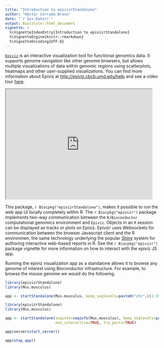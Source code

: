 ```yaml
---
title: "Introduction to epivizrStandalone"
author: "Héctor Corrada Bravo"
date: "`r Sys.Date()`"
output: BiocStyle::html_document
vignette: >
  %\VignetteIndexEntry{Introduction to epivizrStandalone}
  %\VignetteEngine{knitr::rmarkdown}
  %\VignetteEncoding{UTF-8}
---
```


[`Epiviz`](http://epiviz.cbcb.umd.edu) is an interactive visualization tool for functional genomics data. It supports genome navigation like other genome browsers, but allows multiple visualizations of data within genomic regions using scatterplots, heatmaps and other user-supplied visualizations. You can find more information about Epiviz at [http://epiviz.cbcb.umd.edu/help](http://epiviz.cbcb.umd.edu/help) and see a video tour [here](http://youtu.be/099c4wUxozA).

<iframe width="480" height="360" src="http://www.youtube.com/embed/099c4wUxozA" frameborder="1" allowfullscreen></iframe>

This package, `r Biocpkg("epivizrStandalone")`, makes it possible to run the web app UI locally completely within R. The `r Biocpkg("epivizr")` package implements two-way communication between the `R/Bioconductor` computational genomics environment and `Epiviz`. Objects in an `R` session can be displayed as tracks or plots on Epiviz. Epivizr uses Websockets for communication between the browser Javascript client and the R environmen, the same technology underlying the popular [Shiny](http://www.rstudio.com/shiny/) system for authoring interactive web-based reports in R. See the `r Biocpkg("epivizr")` package
vignette for more information on how to interact with the epiviz JS app.

Running the epiviz visualization app as a standalone allows it 
to browse any genome of interest using Bioconductor infrastructure. 
For example, to browse the mouse genome we would do the following.

```r
library(epivizrStandalone)
library(Mus.musculus)

app <- startStandalone(Mus.musculus, keep_seqlevels=paste0("chr",c(1:19,"X","Y")), verbose=TRUE, use_viewer_option = TRUE)	
```

```r
library(epivizrStandalone)
library(Mus.musculus)

app <- startStandalone(seqinfo=seqinfo(Mus.musculus), keep_seqlevels=paste0("chr",c(1:19,"X","Y")),
                       non_interactive=TRUE, try_ports=TRUE)

app$server$start_server()	
```

```r
app$stop_app()
```